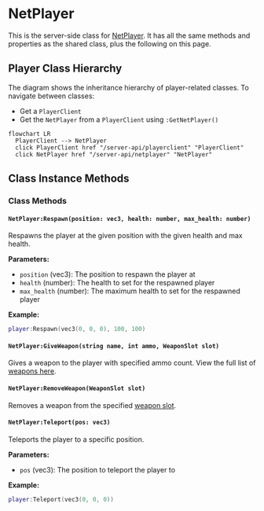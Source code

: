 
# NetPlayer

This is the server-side class for [NetPlayer](/shared-api/netplayer). It has all the same methods and properties as the shared class, plus the following on this page.

## Player Class Hierarchy

The diagram shows the inheritance hierarchy of player-related classes. To navigate between classes:
- Get a `PlayerClient`
- Get the `NetPlayer` from a `PlayerClient` using `:GetNetPlayer()`


```mermaid
flowchart LR
  PlayerClient --> NetPlayer
  click PlayerClient href "/server-api/playerclient" "PlayerClient"
  click NetPlayer href "/server-api/netplayer" "NetPlayer"
```

## Class Instance Methods

<InheritedComponent className="NetPlayer_Server" />

### Class Methods

#### `NetPlayer:Respawn(position: vec3, health: number, max_health: number)`

Respawns the player at the given position with the given health and max health.

**Parameters:**
- `position` (vec3): The position to respawn the player at
- `health` (number): The health to set for the respawned player
- `max_health` (number): The maximum health to set for the respawned player

**Example:**
```lua
player:Respawn(vec3(0, 0, 0), 100, 100)
```

#### `NetPlayer:GiveWeapon(string name, int ammo, WeaponSlot slot)`

Gives a weapon to the player with specified ammo count. View the full list of [weapons here](/reference/weapons-list).

#### `NetPlayer:RemoveWeapon(WeaponSlot slot)`

Removes a weapon from the specified [weapon slot](/shared-api/weaponslot).

#### `NetPlayer:Teleport(pos: vec3)`

Teleports the player to a specific position.

**Parameters:**
- `pos` (vec3): The position to teleport the player to

**Example:**
```lua
player:Teleport(vec3(0, 0, 0))
```
